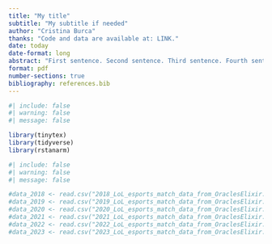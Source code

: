 ```yaml
---
title: "My title"
subtitle: "My subtitle if needed"
author: "Cristina Burca"
thanks: "Code and data are available at: LINK."
date: today
date-format: long
abstract: "First sentence. Second sentence. Third sentence. Fourth sentence. :D"
format: pdf
number-sections: true
bibliography: references.bib
---
```


```r
#| include: false
#| warning: false
#| message: false

library(tinytex)
library(tidyverse)
library(rstanarm)
```

```r
#| include: false
#| warning: false
#| message: false

#data_2018 <- read.csv("2018_LoL_esports_match_data_from_OraclesElixir.csv")
#data_2019 <- read.csv("2019_LoL_esports_match_data_from_OraclesElixir.csv")
#data_2020 <- read.csv("2020_LoL_esports_match_data_from_OraclesElixir.csv")
#data_2021 <- read.csv("2021_LoL_esports_match_data_from_OraclesElixir.csv")
#data_2022 <- read.csv("2022_LoL_esports_match_data_from_OraclesElixir.csv")
#data_2023 <- read.csv("2023_LoL_esports_match_data_from_OraclesElixir.csv")
```


```r

```

